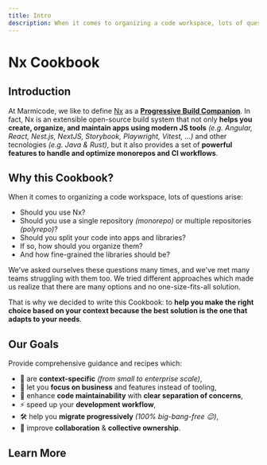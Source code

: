 ```yaml
---
title: Intro
description: When it comes to organizing a code workspace, lots of questions arise. This cookbook aims to help you make the right choice based on your context.
---
```


# Nx Cookbook

## Introduction

At Marmicode, we like to define [Nx](https://nx.dev) as a [**Progressive Build Companion**](./01-why-nx.md). In fact, Nx is an extensible open-source build system that not only **helps you create, organize, and maintain apps using modern JS tools** _(e.g. Angular, React, Nest.js, NextJS, Storybook, Playwright, Vitest, ...)_ and other tecnologies _(e.g. Java & Rust)_, but it also provides a set of **powerful features to handle and optimize monorepos and CI workflows**.

## Why this Cookbook?

When it comes to organizing a code workspace, lots of questions arise:

- Should you use Nx?
- Should you use a single repository _(monorepo)_ or multiple repositories _(polyrepo)_?
- Should you split your code into apps and libraries?
- If so, how should you organize them?
- And how fine-grained the libraries should be?

We've asked ourselves these questions many times, and we've met many teams struggling with them too. We tried different approaches which made us realize that there are many options and no one-size-fits-all solution.

That is why we decided to write this Cookbook: to **help you make the right choice based on your context because the best solution is the one that adapts to your needs**.

## Our Goals

Provide comprehensive guidance and recipes which:

- 🧭 are **context-specific** _(from small to enterprise scale)_,
- 🎯 let you **focus on business** and features instead of tooling,
- 💎 enhance **code maintainability** with **clear separation of concerns**,
- ⚡️ speed up your **development workflow**,
- 🛠️ help you **migrate progressively** _(100% big-bang-free 😉)_,
- 🤝 improve **collaboration** & **collective ownership**.

## Learn More


<DocCardList />
